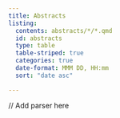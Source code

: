 ```yaml
---
title: Abstracts
listing:
  contents: abstracts/*/*.qmd
  id: abstracts
  type: table
  table-striped: true
  categories: true
  date-format: MMM DD, HH:mm
  sort: "date asc"

---
```



:::: {.content-visible when-format="html"}

::: {#abstracts}

:::

::::



:::: {.content-visible when-format="pdf"}

// Add parser here

::::